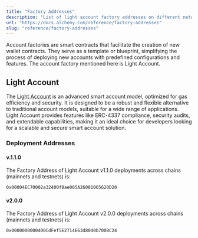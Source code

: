 ```yaml
---
title: "Factory Addresses"
description: "List of light account factory addresses on different networks"
url: "https://docs.alchemy.com/reference/factory-addresses"
slug: "reference/factory-addresses"
---
```



Account factories are smart contracts that facilitate the creation of new wallet contracts. They serve as a template or blueprint, simplifying the process of deploying new accounts with predefined configurations and features. The account factory mentioned here is Light Account.

## Light Account

The [Light Account](https://accountkit.alchemy.com/smart-accounts/light-account/) is an advanced smart account model, optimized for gas efficiency and security. It is designed to be a robust and flexible alternative to traditional account models, suitable for a wide range of applications. Light Account provides features like ERC-4337 compliance, security audits, and extendable capabilities, making it an ideal choice for developers looking for a scalable and secure smart account solution.

### Deployment Addresses

#### v.1.1.0

The Factory Address of Light Account v1.1.0 deployments across chains (mainnets and testnets) is:

```
0x00004EC70002a32400f8ae005A26081065620D20
```

#### v2.0.0

The Factory Address of Light Account v2.0.0 deployments across chains (mainnets and testnets) is:

```
0x0000000000400CdFef5E2714E63d8040b700BC24
```
